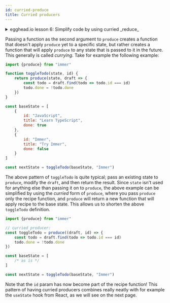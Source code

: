```yaml
---
id: curried-produce
title: Curried producers
---
```


<center>
	<div
		data-ea-publisher="immerjs"
		data-ea-type="image"
		className="horizontal bordered"
	></div>
</center> <details>
	<summary className="egghead-summary">
		egghead.io lesson 6: Simplify code by using curried _reduce_
	</summary>
	<br />
	<div>
		<iframe
			width="760"
			height="427"
			scrolling="no"
			src="https://egghead.io/lessons/javascript-simplify-immer-producer-functions-using-currying/embed"
		></iframe>
	</div>
	<a
		className="egghead-link"
		href="https://egghead.io/lessons/javascript-simplify-immer-producer-functions-using-currying"
	>
		Hosted on egghead.io
	</a>
</details>

Passing a function as the second argument to `produce` creates a function that doesn't apply `produce` yet to a specific state, but rather creates a function that will apply `produce` to any state that is passed to it in the future. This generally is called _currying_. Take for example the following example:

```javascript
import {produce} from "immer"

function toggleTodo(state, id) {
	return produce(state, draft => {
		const todo = draft.find(todo => todo.id === id)
		todo.done = !todo.done
	})
}

const baseState = [
	{
		id: "JavaScript",
		title: "Learn TypeScript",
		done: true
	},
	{
		id: "Immer",
		title: "Try Immer",
		done: false
	}
]

const nextState = toggleTodo(baseState, "Immer")
```

The above pattern of `toggleTodo` is quite typical; pass an existing state to `produce`, modify the `draft`, and then return the result. Since `state` isn't used for anything else than passing it on to `produce`, the above example can be simplified by using the _curried_ form of `produce`, where you pass `produce` only the recipe function, and `produce` will return a new function that will apply recipe to the base state. This allows us to shorten the above `toggleTodo` definition.

```javascript
import {produce} from "immer"

// curried producer:
const toggleTodo = produce((draft, id) => {
	const todo = draft.find(todo => todo.id === id)
	todo.done = !todo.done
})

const baseState = [
	/* as is */
]

const nextState = toggleTodo(baseState, "Immer")
```

Note that the `id` param has now become part of the recipe function! This pattern of having curried producers combines really neatly with for example the `useState` hook from React, as we will see on the next page.
